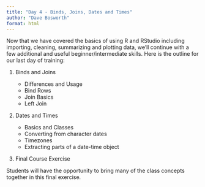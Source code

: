 ```yaml
---
title: "Day 4 - Binds, Joins, Dates and Times"
author: "Dave Bosworth"
format: html
---
```


Now that we have covered the basics of using R and RStudio including importing, cleaning, summarizing and plotting data, we'll continue with a few additional and useful beginner/intermediate skills. Here is the outline for our last day of training:

1. Binds and Joins

    - Differences and Usage
    - Bind Rows
    - Join Basics
    - Left Join

2. Dates and Times

    - Basics and Classes
    - Converting from character dates
    - Timezones
    - Extracting parts of a date-time object
    

3. Final Course Exercise

Students will have the opportunity to bring many of the class concepts together in this final exercise.
